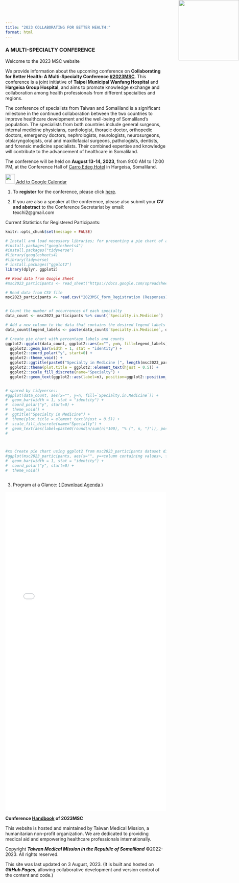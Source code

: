 ```yaml
---
title: "2023 COLLABORATING FOR BETTER HEALTH:"
format: html
---
```


<img src="TMM_logo.svg" style="position: absolute; top: 0; right: 0; width: 5cm; height: 5cm;">

### A MULTI-SPECIALTY CONFERENCE ###

Welcome to the 2023 MSC website


We provide information about the upcoming conference on **Collaborating for Better Health: A Multi-Specialty Conference <a href="https://m.facebook.com/story.php?story_fbid=pfbid0GW6vxSWAnPsC8nnvBzZjmRswTJdKEpDSM77wYmjNFaZKJfB1XQem2JNqNnWN3AhWl&id=100094220689116&mibextid=qC1gEa">#2023MSC</a>**. This conference is a joint initiative of **Taipei Municipal Wanfang Hospital** and **Hargeisa Group Hospital**, and aims to promote knowledge exchange and collaboration among health professionals from different specialties and regions.

The conference of specialists from Taiwan and Somaliland is a significant milestone in the continued collaboration between the two countries to improve healthcare development and the well-being of Somaliland’s population. The specialists from both countries include general surgeons, internal medicine physicians, cardiologist, thoracic doctor, orthopedic doctors, emergency doctors, nephrologists, neurologists, neurosurgeons, otolaryngologists, oral and maxillofacial surgeons, pathologists, dentists, and forensic medicine specialists. Their combined expertise and knowledge will contribute to the advancement of healthcare in Somaliland.

The conference will be held on **August 13-14, 2023**, from 9:00 AM to 12:00 PM, at the Conference Hall of <a href="https://carroedeghotel.com/about-us/" target="_blank" rel="noopener noreferrer">Carro Edeg Hotel</a> in Hargeisa, Somaliland.

<a href="conference.ics" download>
  <img src="google-calendar-icon.png" width="30" height="30">
  Add to Google Calendar
</a>



1) To **register** for the conference, please click <a href="https://shorturl.at/bpsvy">here</a>.

2) If you are also a speaker at the conference, please also submit your **CV and abstract** to the Conference Secretariat by email: texchi2@gmail.com


Current Statistics for Registered Participants: <p id="date"></p>


```r
knitr::opts_chunk$set(message = FALSE)
```

```r

# Install and load necessary libraries; for presenting a pie chart of a statistics of conference registration
#install.packages("googlesheets4")
#install.packages("tidyverse")
#library(googlesheets4)
#library(tidyverse)
# install.packages("ggplot2")
library(dplyr, ggplot2)

## Read data from Google Sheet
#msc2023_participants <- read_sheet("https://docs.google.com/spreadsheets/d/16w-_RyZ7PgLvNTTeujzUJ7R-okNa30GmQfXK9omp8OI/edit")

# Read data from CSV file
msc2023_participants <- read.csv("2023MSC_form_Registration (Responses) - Form Responses 1.csv")


# Count the number of occurrences of each specialty
data_count <- msc2023_participants %>% count(`Specialty.in.Medicine`)

# Add a new column to the data that contains the desired legend labels
data_count$legend_labels <- paste(data_count$`Specialty.in.Medicine`, data_count$n, sep=": ")

# Create pie chart with percentage labels and counts
ggplot2::ggplot(data_count, ggplot2::aes(x="", y=n, fill=legend_labels)) +
  ggplot2::geom_bar(width = 1, stat = "identity") +
  ggplot2::coord_polar("y", start=0) +
  ggplot2::theme_void() +
  ggplot2::ggtitle(paste0("Specialty in Medicine [", length(msc2023_participants$Specialty.in.Medicine!="nurse"), " doctors and 2 nurse]", sep="")) +
  ggplot2::theme(plot.title = ggplot2::element_text(hjust = 0.5)) +
  ggplot2::scale_fill_discrete(name="Specialty") +
  ggplot2::geom_text(ggplot2::aes(label=n), position=ggplot2::position_stack(vjust=0.5))


# spared by tidyverse::
#ggplot(data_count, aes(x="", y=n, fill=`Specialty.in.Medicine`)) +
#  geom_bar(width = 1, stat = "identity") +
#  coord_polar("y", start=0) +
#  theme_void() +
#  ggtitle("Specialty in Medicine") +
#  theme(plot.title = element_text(hjust = 0.5)) +
#  scale_fill_discrete(name="Specialty") +
#  geom_text(aes(label=paste0(round(n/sum(n)*100), "% (", n, ")")), position=position_stack(vjust=0.5))
#



#xx Create pie chart using ggplot2 from msc2023_participants dataset directly
#ggplot(msc2023_participants, aes(x="", y=<column containing values>, fill="Specialty in Medicine")) +
#  geom_bar(width = 1, stat = "identity") +
#  coord_polar("y", start=0) +
#  theme_void()



```


3) Program at a Glance: 
(<a href="TMM_SLN_tikzposter_2023August_portrait_agenda__TMM_Conference_.pdf" target="_blank" rel="noopener noreferrer" class="button"> Download Agenda
</a>)




<embed 
  type="application/pdf" 
  src="TMM_SLN_tikzposter_2023August_portrait_agenda__TMM_Conference_.pdf"
  width="100%" 
  height="1000px"
  zoom="130%"
>







**Conference <a href="handbook.html">Handbook</a> of 2023MSC**
  
This website is hosted and maintained by Taiwan Medical Mission, a humanitarian non-profit organization.
We are dedicated to providing medical aid and empowering healthcare professionals internationally.

Copyright ***Taiwan Medical Mission in the Republic of Somaliland*** ©2022-2023. All rights reserved.

This site was last updated on 3 August, 2023.
(It is built and hosted on ***GitHub Pages***, allowing collaborative development and version control of the content and code.)

<script>
document.getElementById("date").innerHTML = Date();
</script>

